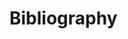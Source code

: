 \RemoveLayersFromPageStyle{@everystyle@}{chapterthumb}

# Bibliography {.unnumbered}

::: {#refs}

:::
